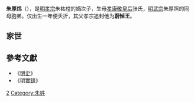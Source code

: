 {{他用
|subject=追封為蔚悼王的朱厚煒
|other=追封為鄭順王的朱厚煒
|朱厚煒 (明鄭王)
|disambig=無
}}
'''朱厚炜'''（{{bd|1495年|1月1日|1496年|3月9日|catIdx=Z朱}}），是[[明孝宗|明孝宗]]朱祐樘的嫡次子，生母[[孝康敬皇后|孝康敬皇后]]张氏，[[明武宗|明武宗]]朱厚照的同母胞弟。仅出生一年便夭折，其父孝宗追封他为'''蔚悼王'''。

==家世==
{{Ahnentafel top|蔚悼王家世}}<center>
{{ahnentafel-compact5
|boxstyle_1=background-color: #ff8000;
|boxstyle_2=background-color: #ff6700;
|boxstyle_3=background-color: #ff4e00;
|boxstyle_4=background-color: #ff3500;
|boxstyle_5=background-color: #ff1c00;
|1=（追封）'''蔚悼王朱厚炜'''
|2='''父：'''孝宗敬皇帝[[朱祐樘|朱祐樘]]
|3='''母：'''[[孝成敬皇后|孝成敬皇后]]张氏
|4='''祖父：'''宪宗纯皇帝[[朱见深|朱见深]]
|5='''祖母：'''（追尊）[[孝穆皇后_(明朝)|孝穆皇后]]纪氏
|6='''外祖父：'''（追封）昌国公[[张峦|张峦]]
|7='''外祖母：'''昌国公夫人金氏
|8='''曾祖父：'''英宗睿皇帝[[朱祁镇|朱祁镇]]
|9='''曾祖母：'''[[孝肃皇后|孝肃皇后]]周氏
|10='''外曾祖父：'''（遥封）庆元端僖伯纪公
|11='''外曾祖母：'''（遥封）庆元伯夫人
|12=
|13=
|14=
|15=
|16='''高祖父：'''宣宗章皇帝[[朱瞻基|朱瞻基]]
|17='''高祖母：'''[[孝恭章皇后|孝恭章皇后]]孙氏（一说为[[宫人|宫人]]）
|18='''外高祖父：'''（追封）宁国荣靖公[[周能|周能]]
|19='''外高祖母：'''（追封）宁国公夫人
|20=
|21=
|22=
|23=
|24=
|25=
|26=
|27=
|28=
|29=
|30=
|31=
}}</center>
{{ahnentafel bottom}}
{{s-start}}
{{s-none|無|[[明朝|明政府]]追封}}
{{s-ttl|title=[[明朝藩王列表_(宪宗、孝宗及睿宗系)|明蔚國國王]]|years=追封}}
{{s-none|無|無子，封國撤除}}
{{end}}

==參考文獻==
*《[[明史|明史]]》 
*《[[明實錄|明實錄]]》
{{明朝人物小作品}}
{{明孝宗皇室}}
[[Category:明孝宗皇子|2]]
[[Category:朱姓|Category:朱姓]]